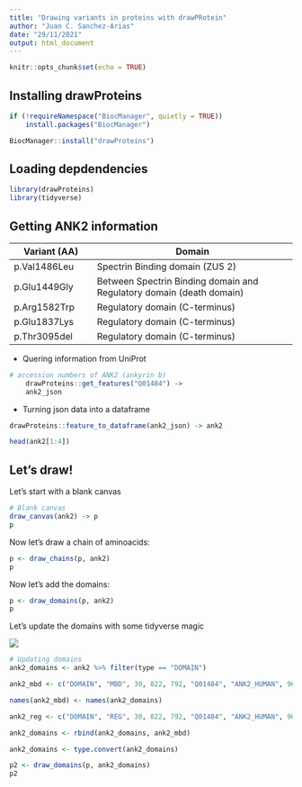 ```yaml
---
title: "Drawing variants in proteins with drawPRotein"
author: "Juan C. Sanchez-Arias"
date: "29/11/2021"
output: html_document
---
```


```r
knitr::opts_chunk$set(echo = TRUE)
```

## Installing drawProteins

```r
if (!requireNamespace("BiocManager", quietly = TRUE))
    install.packages("BiocManager")

BiocManager::install("drawProteins")

```

## Loading depdendencies

```r
library(drawProteins)
library(tidyverse)
```

## Getting ANK2 information

| Variant (AA) | Domain                           |
|--------------|----------------------------------|
| p.Val1486Leu | Spectrin Binding domain (ZU5 2) |
| p.Glu1449Gly | Between Spectrin Binding domain and Regulatory domain (death domain) |
| p.Arg1582Trp | Regulatory domain (C-terminus)   |
| p.Glu1837Lys | Regulatory domain (C-terminus)   |
| p.Thr3095del | Regulatory domain (C-terminus)   |

- Quering information from UniProt

```r
# accession numbers of ANK2 (ankyrin b)
    drawProteins::get_features("Q01484") ->
    ank2_json
```
 
 - Turning json data into a dataframe
 
```r
drawProteins::feature_to_dataframe(ank2_json) -> ank2

head(ank2[1:4])
```
 
## Let's draw!
Let's start with a blank canvas
```r
# Blank canvas
draw_canvas(ank2) -> p
p
```
Now let's draw a chain of aminoacids:

```r
p <- draw_chains(p, ank2)
p
```

Now let's add the domains:

```r
p <- draw_domains(p, ank2)
p
```
Let's update the domains with some tidyverse magic

![](https://encyclopedia.pub/media/item_content/202106/60b89c8560a03biomolecules-10-00211-g001-550.jpg)

```r
# Updating domains
ank2_domains <- ank2 %>% filter(type == "DOMAIN") 

ank2_mbd <- c("DOMAIN", "MBD", 30, 822, 792, "Q01484", "ANK2_HUMAN", 9606, 1)

names(ank2_mbd) <- names(ank2_domains)

ank2_reg <- c("DOMAIN", "REG", 30, 822, 792, "Q01484", "ANK2_HUMAN", 9606, 1)

ank2_domains <- rbind(ank2_domains, ank2_mbd)

ank2_domains <- type.convert(ank2_domains)

p2 <- draw_domains(p, ank2_domains)
p2
```

